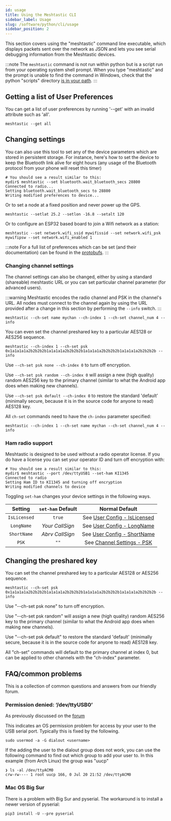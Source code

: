 ```yaml
---
id: usage
title: Using the Meshtastic CLI
sidebar_label: Usage
slug: /software/python/cli/usage
sidebar_position: 2
---
```


This section covers using the "meshtastic" command line executable, which displays packets sent over the network as JSON and lets you see serial debugging information from the Meshtastic devices.

:::note
The `meshtastic` command is not run within python but is a script run from your operating system shell prompt. When you type "meshtastic" and the prompt is unable to find the command in Windows, check that the python "scripts" directory [is in your path](https://datatofish.com/add-python-to-windows-path).
:::

## Getting a list of User Preferences

You can get a list of user preferences by running '--get' with an invalid attribute such as 'all'.

```shell
meshtastic --get all
```

## Changing settings

You can also use this tool to set any of the device parameters which are stored in persistent storage. For instance, here's how to set the device
to keep the Bluetooth link alive for eight hours (any usage of the Bluetooth protocol from your phone will reset this timer)

```shell title="Expected Output"
# You should see a result similar to this:
mydir$ meshtastic --set bluetooth.wait_bluetooth_secs 28800
Connected to radio...
Setting bluetooth.wait_bluetooth_secs to 28800
Writing modified preferences to device...
```

Or to set a node at a fixed position and never power up the GPS.

```shell
meshtastic --setlat 25.2 --setlon -16.8 --setalt 120
```

Or to configure an ESP32 based board to join a Wifi network as a station:

```shell
meshtastic --set network.wifi_ssid mywifissid --set network.wifi_psk mywifipsw --set network.wifi_enabled 1
```

:::note
For a full list of preferences which can be set (and their documentation) can be found in the [protobufs](https://buf.build/meshtastic/protobufs/docs/main:meshtastic#meshtastic.User).
:::

### Changing channel settings

The channel settings can also be changed, either by using a standard (shareable) meshtastic URL or you can set particular channel parameter (for advanced users).

:::warning
Meshtastic encodes the radio channel and PSK in the channel's URL. All nodes must connect to the channel again by using the URL provided after a change in this section by performing the `--info` switch.
:::

```shell
meshtastic --ch-set name mychan --ch-index 1 --ch-set channel_num 4 --info
```

You can even set the channel preshared key to a particular AES128 or AES256 sequence.

```shell
meshtastic --ch-index 1 --ch-set psk 0x1a1a1a1a2b2b2b2b1a1a1a1a2b2b2b2b1a1a1a1a2b2b2b2b1a1a1a1a2b2b2b2b --info
```

Use `--ch-set psk none --ch-index 0` to turn off encryption.

Use `--ch-set psk random --ch-index 0` will assign a new (high quality) random AES256 key to the primary channel (similar to what the Android app does when making new channels).

Use `--ch-set psk default --ch-index 0` to restore the standard 'default' (minimally secure, because it is in the source code for anyone to read) AES128 key.

All `ch-set` commands need to have the `ch-index` parameter specified:

```shell
meshtastic --ch-index 1 --ch-set name mychan --ch-set channel_num 4 --info
```

### Ham radio support

Meshtastic is designed to be used without a radio operator license. If you do have a license you can set your operator ID and turn off encryption with:

```shell title="Expected Output"
# You should see a result similar to this:
mydir$ meshtastic --port /dev/ttyUSB1 --set-ham KI1345
Connected to radio
Setting Ham ID to KI1345 and turning off encryption
Writing modified channels to device
```

Toggling `set-ham` changes your device settings in the following ways.

|   Setting    | `set-ham` Default |                               Normal Default                               |
| :----------: | :---------------: | :------------------------------------------------------------------------: |
| `IsLicensed` |      `true`       | See [User Config - IsLicensed](/docs/settings/config/user#is-licensed-ham) |
|  `LongName`  |  _Your CallSign_  |     See [User Config - LongName](/docs/settings/config/user#long-name)     |
| `ShortName`  |  _Abrv CallSign_  |    See [User Config - ShortName](/docs/settings/config/user#short-name)    |
|    `PSK`     |       `""`        |         See [Channel Settings - PSK](#changing-the-preshared-key)          |

## Changing the preshared key

You can set the channel preshared key to a particular AES128 or AES256 sequence.

```shell
meshtastic --ch-set psk 0x1a1a1a1a2b2b2b2b1a1a1a1a2b2b2b2b1a1a1a1a2b2b2b2b1a1a1a1a2b2b2b2b --info
```

Use "--ch-set psk none" to turn off encryption.

Use "--ch-set psk random" will assign a new (high quality) random AES256 key to the primary channel (similar to what the Android app does when making new channels).

Use "--ch-set psk default" to restore the standard 'default' (minimally secure, because it is in the source code for anyone to read) AES128 key.

All "ch-set" commands will default to the primary channel at index 0, but can be applied to other channels with the "ch-index" parameter.

## FAQ/common problems

This is a collection of common questions and answers from our friendly forum.

### Permission denied: ‘/dev/ttyUSB0’

As previously discussed on the [forum](https://meshtastic.discourse.group/t/question-on-permission-denied-dev-ttyusb0/590/3?u=geeksville)

This indicates an OS permission problem for access by your user to the USB serial port. Typically this is fixed by the following.

```shell
sudo usermod -a -G dialout <username>
```

If the adding the user to the dialout group does not work, you can use the following command to find out which group to add your user to.
In this example (from Arch Linux) the group was "uucp"

```shell
❯ ls -al /dev/ttyACM0
crw-rw---- 1 root uucp 166, 0 Jul 20 21:52 /dev/ttyACM0
```

### Mac OS Big Sur

There is a problem with Big Sur and pyserial. The workaround is to install a newer version of pyserial:

```shell
pip3 install -U --pre pyserial
```

